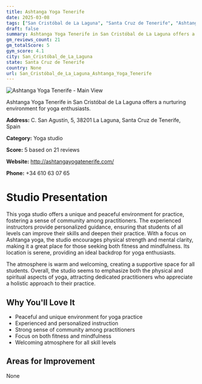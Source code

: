 ```yaml
---
title: Ashtanga Yoga Tenerife
date: 2025-03-08
tags: ["San Cristóbal de La Laguna", "Santa Cruz de Tenerife", "Ashtanga", "community", "atmosphere", "San Cristóbal de La Laguna"]  
draft: false
summary: Ashtanga Yoga Tenerife in San Cristóbal de La Laguna offers a nurturing environment for yoga enthusiasts.
gm_reviews_count: 21
gm_totalScore: 5
gym_score: 4.1
city: San_Cristóbal_de_La_Laguna
state: Santa Cruz de Tenerife
country: None
url: San_Cristóbal_de_La_Laguna_Ashtanga_Yoga_Tenerife
---
```


<div className="aspect-[16/9] relative my-8">
  <img 
    src="https://streetviewpixels-pa.googleapis.com/v1/thumbnail?panoid=S5L89ainBaU7fD0U0CkfJw&cb_client=search.gws-prod.gps&w=408&h=240&yaw=255.40456&pitch=0&thumbfov=100"
    alt="Ashtanga Yoga Tenerife - Main View"
    className="object-cover absolute inset-0 w-full h-full rounded-lg"
  />
</div>

Ashtanga Yoga Tenerife in San Cristóbal de La Laguna offers a nurturing environment for yoga enthusiasts.

**Address:** C. San Agustín, 5, 38201 La Laguna, Santa Cruz de Tenerife, Spain

**Category:** Yoga studio

**Score:** 5 based on 21 reviews

**Website:** http://ashtangayogatenerife.com/

**Phone:** +34 610 63 07 65

# Studio Presentation

This yoga studio offers a unique and peaceful environment for practice, fostering a sense of community among practitioners. The experienced instructors provide personalized guidance, ensuring that students of all levels can improve their skills and deepen their practice. With a focus on Ashtanga yoga, the studio encourages physical strength and mental clarity, making it a great place for those seeking both fitness and mindfulness. Its location is serene, providing an ideal backdrop for yoga enthusiasts.

The atmosphere is warm and welcoming, creating a supportive space for all students. Overall, the studio seems to emphasize both the physical and spiritual aspects of yoga, attracting dedicated practitioners who appreciate a holistic approach to their practice.

## Why You'll Love It

- Peaceful and unique environment for yoga practice
- Experienced and personalized instruction
- Strong sense of community among practitioners
- Focus on both fitness and mindfulness
- Welcoming atmosphere for all skill levels

## Areas for Improvement

None

<div className="grid grid-cols-1 xl:grid-cols-2 gap-4 my-8">

</div>